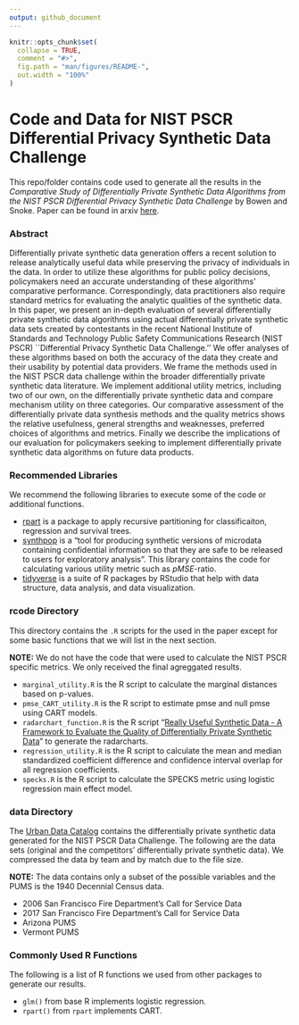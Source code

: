 ```yaml
---
output: github_document
---
```


<!-- README.md is generated from README.Rmd. Please edit that file -->

```r
knitr::opts_chunk$set(
  collapse = TRUE,
  comment = "#>",
  fig.path = "man/figures/README-",
  out.width = "100%"
)
```
# Code and Data for NIST PSCR Differential Privacy Synthetic Data Challenge

This repo/folder contains code used to generate all the results in the *Comparative Study of Differentially Private Synthetic Data Algorithms from the NIST PSCR Differential Privacy Synthetic Data Challenge* by Bowen and Snoke. Paper can be found in arxiv [here](https://arxiv.org/abs/1911.12704).

### Abstract
Differentially private synthetic data generation offers a recent solution to release analytically useful data while preserving the privacy of individuals in the data. In order to utilize these algorithms for public policy decisions, policymakers need an accurate understanding of these algorithms' comparative performance. Correspondingly, data practitioners also require standard metrics for evaluating the analytic qualities of the synthetic data. In this paper, we present an in-depth evaluation of several differentially private synthetic data algorithms using actual differentially private synthetic data sets created by contestants in the recent National Institute of Standards and Technology Public Safety Communications Research (NIST PSCR) ``Differential Privacy Synthetic Data Challenge.'' We offer analyses of these algorithms based on both the accuracy of the data they create and their usability by potential data providers. We frame the methods used in the NIST PSCR data challenge within the broader differentially private synthetic data literature. We implement additional utility metrics, including two of our own, on the differentially private synthetic data and compare mechanism utility on three categories. Our comparative assessment of the differentially private data synthesis methods and the quality metrics shows the relative usefulness, general strengths and weaknesses, preferred choices of algorithms and metrics. Finally we describe the implications of our evaluation for policymakers seeking to implement differentially private synthetic data algorithms on future data products. 

### Recommended Libraries
We recommend the following libraries to execute some of the code or additional functions.

- [rpart](https://cran.r-project.org/web/packages/rpart/rpart.pdf) is a package to apply recursive partitioning for classificaiton, regression and survival trees.
- [synthpop](https://cran.r-project.org/web/packages/synthpop/synthpop.pdf) is a "tool for producing synthetic versions of microdata containing confidential information so that they are safe to be released to users for exploratory analysis". This library contains the code for calculating various utility metric such as *pMSE*-ratio. 
- [tidyverse](https://www.tidyverse.org/) is a suite of R packages by RStudio that help with data structure, data analysis, and data visualization.

### rcode Directory

This directory contains the `.R` scripts for the used in the paper except for some basic functions that we will list in the next section.

**NOTE:** We do not have the code that were used to calculate the NIST PSCR specific metrics. We only received the final agreggated results.

- `marginal_utility.R` is the R script to calculate the marginal distances based on p-values.
- `pmse_CART_utility.R` is the R script to estimate pmse and null pmse using CART models.
- `radarchart_function.R` is the R script "[Really Useful Synthetic Data - A Framework to Evaluate the Quality of Differentially Private Synthetic Data](https://arxiv.org/abs/2004.07740)" to generate the radarcharts.
- `regression_utility.R` is the R script to calculate the mean and median standardized coefficient difference and confidence interval overlap for all regression coefficients.
- `specks.R` is the R script to calculate the SPECKS metric using logistic regression main effect model.

### data Directory

The [Urban Data Catalog](https://datacatalog.urban.org/dataset/2018-differential-privacy-synthetic-data-challenge-datasets) contains the differentially private synthetic data generated for the NIST PSCR Data Challenge. The following are the data sets (original and the competitors' differentially private synthetic data). We compressed the data by team and by match due to the file size.

**NOTE:** The data contains only a subset of the possible variables and the PUMS is the 1940 Decennial Census data.

- 2006 San Francisco Fire Department’s Call for Service Data
- 2017 San Francisco Fire Department’s Call for Service Data
- Arizona PUMS
- Vermont PUMS

### Commonly Used R Functions

The following is a list of R functions we used from other packages to generate our results.

- `glm()` from base R implements logistic regression.
- `rpart()` from `rpart` implements CART.






